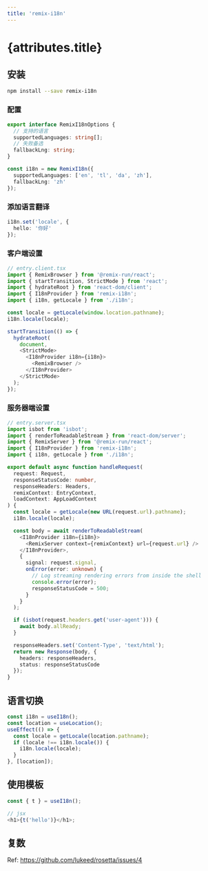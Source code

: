 ```yaml
---
title: 'remix-i18n'
---
```


# {attributes.title}

## 安装

```bash
npm install --save remix-i18n
```

### 配置

```ts
export interface RemixI18nOptions {
  // 支持的语言
  supportedLanguages: string[];
  // 失败备选
  fallbackLng: string;
}
```

```ts
const i18n = new RemixI18n({
  supportedLanguages: ['en', 'tl', 'da', 'zh'],
  fallbackLng: 'zh'
});
```

### 添加语言翻译

```ts
i18n.set('locale', {
  hello: '你好'
});
```

### 客户端设置

```ts
// entry.client.tsx
import { RemixBrowser } from '@remix-run/react';
import { startTransition, StrictMode } from 'react';
import { hydrateRoot } from 'react-dom/client';
import { I18nProvider } from 'remix-i18n';
import { i18n, getLocale } from './i18n';

const locale = getLocale(window.location.pathname);
i18n.locale(locale);

startTransition(() => {
  hydrateRoot(
    document,
    <StrictMode>
      <I18nProvider i18n={i18n}>
        <RemixBrowser />
      </I18nProvider>
    </StrictMode>
  );
});
```

### 服务器端设置

```ts
// entry.server.tsx
import isbot from 'isbot';
import { renderToReadableStream } from 'react-dom/server';
import { RemixServer } from '@remix-run/react';
import { I18nProvider } from 'remix-i18n';
import { i18n, getLocale } from './i18n';

export default async function handleRequest(
  request: Request,
  responseStatusCode: number,
  responseHeaders: Headers,
  remixContext: EntryContext,
  loadContext: AppLoadContext
) {
  const locale = getLocale(new URL(request.url).pathname);
  i18n.locale(locale);

  const body = await renderToReadableStream(
    <I18nProvider i18n={i18n}>
      <RemixServer context={remixContext} url={request.url} />
    </I18nProvider>,
    {
      signal: request.signal,
      onError(error: unknown) {
        // Log streaming rendering errors from inside the shell
        console.error(error);
        responseStatusCode = 500;
      }
    }
  );

  if (isbot(request.headers.get('user-agent'))) {
    await body.allReady;
  }

  responseHeaders.set('Content-Type', 'text/html');
  return new Response(body, {
    headers: responseHeaders,
    status: responseStatusCode
  });
}
```

## 语言切换

```ts
const i18n = useI18n();
const location = useLocation();
useEffect(() => {
  const locale = getLocale(location.pathname);
  if (locale !== i18n.locale()) {
    i18n.locale(locale);
  }
}, [location]);
```

## 使用模板

```ts
const { t } = useI18n();

// jsx
<h1>{t('hello')}</h1>;
```

## 复数

Ref: https://github.com/lukeed/rosetta/issues/4
